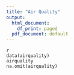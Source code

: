```yaml
---
title: "Air Quality"
output:
  html_document:
    df_print: paged
  pdf_document: default
---
```



```
{r}
data(airquality)
airquality
na.omit(airquality)

```